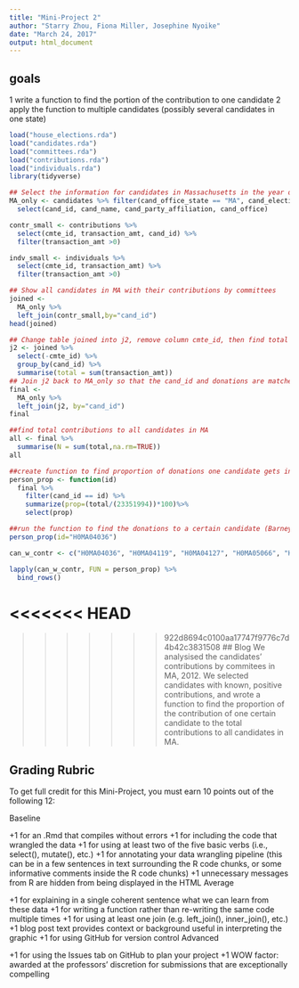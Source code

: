 ```yaml
---
title: "Mini-Project 2"
author: "Starry Zhou, Fiona Miller, Josephine Nyoike"
date: "March 24, 2017"
output: html_document
---
```


## goals
1 write a function to find the portion of the contribution to one candidate
2 apply the function to multiple candidates (possibly several candidates in one state)

```r
load("house_elections.rda")
load("candidates.rda")
load("committees.rda")
load("contributions.rda")
load("individuals.rda")
library(tidyverse)
```

```r
## Select the information for candidates in Massachusetts in the year of 2012: we selected some information about contributions inlcuding candidates, party affliation, and office, and some information about individuals, inlcuding candidates whose transaction amount is positive and their transaction amount
MA_only <- candidates %>% filter(cand_office_state == "MA", cand_election_yr== "2012") %>%
  select(cand_id, cand_name, cand_party_affiliation, cand_office)

contr_small <- contributions %>%
  select(cmte_id, transaction_amt, cand_id) %>%
  filter(transaction_amt >0)

indv_small <- individuals %>%
  select(cmte_id, transaction_amt) %>%
  filter(transaction_amt >0)
```

```r
## Show all candidates in MA with their contributions by committees
joined <- 
  MA_only %>%
  left_join(contr_small,by="cand_id")
head(joined)
```

```r
## Change table joined into j2, remove column cmte_id, then find total committee contributions to candidate (so that contributions is only one row)
j2 <- joined %>%
  select(-cmte_id) %>%
  group_by(cand_id) %>%
  summarise(total = sum(transaction_amt))
## Join j2 back to MA_only so that the cand_id and donations are matched to information about the candidates
final <- 
  MA_only %>%
  left_join(j2, by="cand_id")
final
```

```r
##find total contributions to all candidates in MA
all <- final %>%
  summarise(N = sum(total,na.rm=TRUE))
all
```

```r
##create function to find proportion of donations one candidate gets in contrast to the other candidates in the state
person_prop <- function(id) 
  final %>%
    filter(cand_id == id) %>%
    summarize(prop=(total/(23351994))*100)%>%
    select(prop)
```

```r
##run the function to find the donations to a certain candidate (Barney Frank) to test function
person_prop(id="H0MA04036")
```


```r
can_w_contr <- c("H0MA04036", "H0MA04119", "H0MA04127", "H0MA05066", "H0MA10082", "H2MA00014", "H2MA01020", "H2MA04040", "H2MA04073", "H2MA04107", "H2MA06078", "H2MA09072", "H2MA09213", "H4MA03022", "H4MA05043", "H4MA06033", "H6MA07101", "H8MA02041", "H8MA05143", "H8MA08071", "S0MA00109", "S2MA00113", "S2MA00139", "S2MA00170")
```

```r
lapply(can_w_contr, FUN = person_prop) %>%
  bind_rows()
```

<<<<<<< HEAD
=======


>>>>>>> 922d8694c0100aa17747f9776c7d4b42c3831508
## Blog
We analysised the candidates' contributions by commitees in MA, 2012. We selected candidates with known, positive contributions, and wrote a function to find the proportion of the contribution of one certain candidate to the total contributions to all candidates in MA. 

## Grading Rubric

To get full credit for this Mini-Project, you must earn 10 points out of the following 12:

Baseline

+1 for an .Rmd that compiles without errors
+1 for including the code that wrangled the data
+1 for using at least two of the five basic verbs (i.e., select(), mutate(), etc.)
+1 for annotating your data wrangling pipeline (this can be in a few sentences in text surrounding the R code chunks, or some informative comments inside the R code chunks)
+1 unnecessary messages from R are hidden from being displayed in the HTML
Average

+1 for explaining in a single coherent sentence what we can learn from these data
+1 for writing a function rather than re-writing the same code multiple times
+1 for using at least one join (e.g. left_join(), inner_join(), etc.)
+1 blog post text provides context or background useful in interpreting the graphic
+1 for using GitHub for version control
Advanced

+1 for using the Issues tab on GitHub to plan your project
+1 WOW factor: awarded at the professors’ discretion for submissions that are exceptionally compelling
